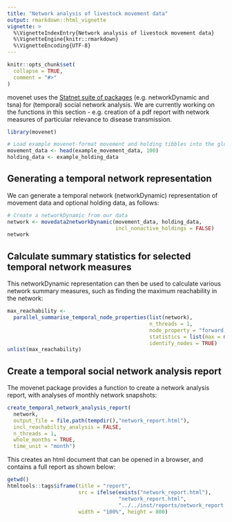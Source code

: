 ```yaml
---
title: "Network analysis of livestock movement data"
output: rmarkdown::html_vignette
vignette: >
  %\VignetteIndexEntry{Network analysis of livestock movement data}
  %\VignetteEngine{knitr::rmarkdown}
  %\VignetteEncoding{UTF-8}
---
```


```r
knitr::opts_chunk$set(
  collapse = TRUE,
  comment = "#>"
)
```
movenet uses the [Statnet suite of packages](https://statnet.org/packages/) (e.g. networkDynamic and tsna) for (temporal) social network analysis. We are currently working on the functions in this section - e.g. creation of a pdf report with network measures of particular relevance to disease transmission.

```r
library(movenet)

# Load example movenet-format movement and holding tibbles into the global environment:
movement_data <- head(example_movement_data, 100)
holding_data <- example_holding_data
```

## Generating a temporal network representation

We can generate a temporal network (networkDynamic) representation
of movement data and optional holding data, as follows:

```R
# Create a networkDynamic from our data
network <- movedata2networkDynamic(movement_data, holding_data,
                                   incl_nonactive_holdings = FALSE)
network
```

## Calculate summary statistics for selected temporal network measures

This networkDynamic representation can then be used to calculate various network
summary measures, such as finding the maximum reachability in the network:

```R
max_reachability <- 
  parallel_summarise_temporal_node_properties(list(network), 
                                              n_threads = 1,
                                              node_property = "forward reachability",
                                              statistics = list(max = max),
                                              identify_nodes = TRUE)
unlist(max_reachability)
```


## Create a temporal social network analysis report

The movenet package provides a function to create a network analysis report,
with analyses of monthly network snapshots:

```R
create_temporal_network_analysis_report(
  network,
  output_file = file.path(tempdir(),"network_report.html"),
  incl_reachability_analysis = FALSE,
  n_threads = 1,
  whole_months = TRUE,
  time_unit = "month")
```
This creates an html document that can be opened in a browser, and contains a
full report as shown below:

```R
getwd()
htmltools::tags$iframe(title = "report",
                       src = ifelse(exists("network_report.html"), 
                                    "network_report.html",
                                    "../../inst/reports/network_report.html"),
                       width = "100%", height = 800)
```
